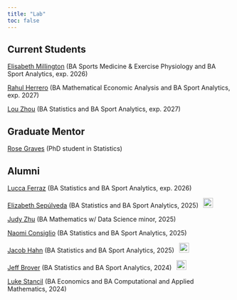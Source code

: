 ```yaml
---
title: "Lab"
toc: false
---
```


## Current Students

[Elisabeth Millington](https://www.linkedin.com/in/elisabeth-millington/){target=_blank} (BA Sports Medicine & Exercise Physiology and BA Sport Analytics, exp. 2026)

[Rahul Herrero](https://www.linkedin.com/in/rahul-herrero-a70550261/){target=_blank} (BA Mathematical Economic Analysis and BA Sport Analytics, exp. 2027)

[Lou Zhou](https://lou-zhou.github.io/){target=_blank} (BA Statistics and BA Sport Analytics, exp. 2027)

## Graduate Mentor

[Rose Graves](https://www.linkedin.com/in/rose-graves/){target=_blank} (PhD student in Statistics)

## Alumni

[Lucca Ferraz](https://lucca-ferraz.github.io/www/){target=_blank} (BA Statistics and BA Sport Analytics, exp. 2026)

[Elizabeth Sepúlveda](https://www.linkedin.com/in/elizabeth-ellie-sep%C3%BAlveda-76a852224/){target=_blank} (BA Statistics and BA Sport Analytics, 2025)
&ensp;![](https://www.mlbstatic.com/team-logos/team-cap-on-dark/142.svg){height=22}

[Judy Zhu](https://www.linkedin.com/in/judy-zhu-34060b22b/){target=_blank} (BA Mathematics w/ Data Science minor, 2025)

[Naomi Consiglio](https://www.linkedin.com/in/naomi-consiglio/){target=_blank} (BA Statistics and BA Sport Analytics, 2025)

[Jacob Hahn](https://www.linkedin.com/in/jacobfhahn/){target=_blank} (BA Statistics and BA Sport Analytics, 2025)
&ensp;![](https://www.mlbstatic.com/team-logos/team-cap-on-dark/112.svg){height=22}

[Jeff Brover](https://www.linkedin.com/in/jeff-brover/){target=_blank} (BA Statistics and BA Sport Analytics, 2024)
&ensp;![](https://www.mlbstatic.com/team-logos/team-cap-on-dark/136.svg){height=22}

[Luke Stancil](https://www.linkedin.com/in/lukejstancil/){target=_blank} (BA Economics and BA Computational and Applied Mathematics, 2024)
